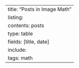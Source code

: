 ---
title: "Posts in Image Math"
listing:
  contents: posts
  type: table
  fields: [title, date]
  include:
    tags: math
---